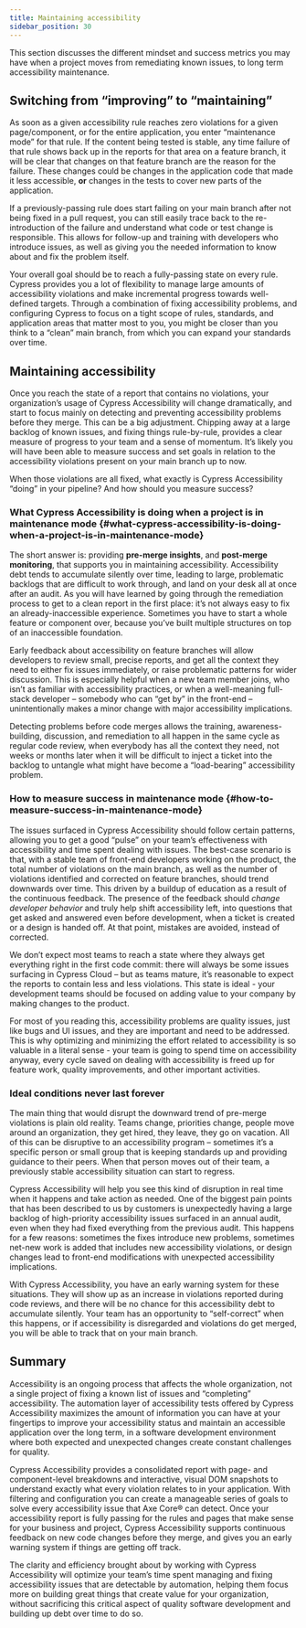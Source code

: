 ```yaml
---
title: Maintaining accessibility
sidebar_position: 30
---
```


This section discusses the different mindset and success metrics you may have when a project moves from remediating known issues, to long term accessibility maintenance.

## Switching from “improving” to “maintaining”

As soon as a given accessibility rule reaches zero violations for a given page/component, or for the entire application, you enter “maintenance mode” for that rule. If the content being tested is stable, any time failure of that rule shows back up in the reports for that area on a feature branch, it will be clear that changes on that feature branch are the reason for the failure. These changes could be changes in the application code that made it less accessible, **or** changes in the tests to cover new parts of the application.

If a previously-passing rule does start failing on your main branch after not being fixed in a pull request, you can still easily trace back to the re-introduction of the failure and understand what code or test change is responsible. This allows for follow-up and training with developers who introduce issues, as well as giving you the needed information to know about and fix the problem itself.

Your overall goal should be to reach a fully-passing state on every rule. Cypress provides you a lot of flexibility to manage large amounts of accessibility violations and make incremental progress towards well-defined targets. Through a combination of fixing accessibility problems, and configuring Cypress to focus on a tight scope of rules, standards, and application areas that matter most to you, you might be closer than you think to a “clean” main branch, from which you can expand your standards over time.

## Maintaining accessibility

Once you reach the state of a report that contains no violations, your organization’s usage of Cypress Accessibility will change dramatically, and start to focus mainly on detecting and preventing accessibility problems before they merge. This can be a big adjustment. Chipping away at a large backlog of known issues, and fixing things rule-by-rule, provides a clear measure of progress to your team and a sense of momentum. It’s likely you will have been able to measure success and set goals in relation to the accessibility violations present on your main branch up to now.

When those violations are all fixed, what exactly is Cypress Accessibility “doing” in your pipeline? And how should you measure success?

### What Cypress Accessibility is doing when a project is in maintenance mode {#what-cypress-accessibility-is-doing-when-a-project-is-in-maintenance-mode}

The short answer is: providing **pre-merge insights**, and **post-merge monitoring**, that supports you in maintaining accessibility. Accessibility debt tends to accumulate silently over time, leading to large, problematic backlogs that are difficult to work through, and land on your desk all at once after an audit. As you will have learned by going through the remediation process to get to a clean report in the first place: it’s not always easy to fix an already-inaccessible experience. Sometimes you have to start a whole feature or component over, because you’ve built multiple structures on top of an inaccessible foundation.

Early feedback about accessibility on feature branches will allow developers to review small, precise reports, and get all the context they need to either fix issues immediately, or raise problematic patterns for wider discussion. This is especially helpful when a new team member joins, who isn’t as familiar with accessibility practices, or when a well-meaning full-stack developer – somebody who can “get by” in the front-end – unintentionally makes a minor change with major accessibility implications.

Detecting problems before code merges allows the training, awareness-building, discussion, and remediation to all happen in the same cycle as regular code review, when everybody has all the context they need, not weeks or months later when it will be difficult to inject a ticket into the backlog to untangle what might have become a “load-bearing” accessibility problem.

### How to measure success in maintenance mode {#how-to-measure-success-in-maintenance-mode}

The issues surfaced in Cypress Accessibility should follow certain patterns, allowing you to get a good “pulse” on your team’s effectiveness with accessibility and time spent dealing with issues. The best-case scenario is that, with a stable team of front-end developers working on the product, the total number of violations on the main branch, as well as the number of violations identified and corrected on feature branches, should trend downwards over time. This driven by a buildup of education as a result of the continuous feedback. The presence of the feedback should _change developer behavior_ and truly help shift accessibility left, into questions that get asked and answered even before development, when a ticket is created or a design is handed off. At that point, mistakes are avoided, instead of corrected.

We don’t expect most teams to reach a state where they always get everything right in the first code commit: there will always be some issues surfacing in Cypress Cloud – but as teams mature, it’s reasonable to expect the reports to contain less and less violations. This state is ideal \- your development teams should be focused on adding value to your company by making changes to the product.

For most of you reading this, accessibility problems are quality issues, just like bugs and UI issues, and they are important and need to be addressed. This is why optimizing and minimizing the effort related to accessibility is so valuable in a literal sense \- your team is going to spend time on accessibility anyway, every cycle saved on dealing with accessibility is freed up for feature work, quality improvements, and other important activities.

### Ideal conditions never last forever

The main thing that would disrupt the downward trend of pre-merge violations is plain old reality. Teams change, priorities change, people move around an organization, they get hired, they leave, they go on vacation. All of this can be disruptive to an accessibility program – sometimes it’s a specific person or small group that is keeping standards up and providing guidance to their peers. When that person moves out of their team, a previously stable accessibility situation can start to regress.

Cypress Accessibility will help you see this kind of disruption in real time when it happens and take action as needed. One of the biggest pain points that has been described to us by customers is unexpectedly having a large backlog of high-priority accessibility issues surfaced in an annual audit, even when they had fixed everything from the previous audit. This happens for a few reasons: sometimes the fixes introduce new problems, sometimes net-new work is added that includes new accessibility violations, or design changes lead to front-end modifications with unexpected accessibility implications.

With Cypress Accessibility, you have an early warning system for these situations. They will show up as an increase in violations reported during code reviews, and there will be no chance for this accessibility debt to accumulate silently. Your team has an opportunity to “self-correct” when this happens, or if accessibility is disregarded and violations do get merged, you will be able to track that on your main branch.

## Summary

Accessibility is an ongoing process that affects the whole organization, not a single project of fixing a known list of issues and “completing” accessibility. The automation layer of accessibility tests offered by Cypress Accessibility maximizes the amount of information you can have at your fingertips to improve your accessibility status and maintain an accessible application over the long term, in a software development environment where both expected and unexpected changes create constant challenges for quality.

Cypress Accessibility provides a consolidated report with page- and component-level breakdowns and interactive, visual DOM snapshots to understand exactly what every violation relates to in your application. With filtering and configuration you can create a manageable series of goals to solve every accessibility issue that Axe Core® can detect. Once your accessibility report is fully passing for the rules and pages that make sense for your business and project, Cypress Accessibility supports continuous feedback on new code changes before they merge, and gives you an early warning system if things are getting off track.

The clarity and efficiency brought about by working with Cypress Accessibility will optimize your team’s time spent managing and fixing accessibility issues that are detectable by automation, helping them focus more on building great things that create value for your organization, without sacrificing this critical aspect of quality software development and building up debt over time to do so.
